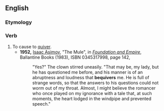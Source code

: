 ==English==

===Etymology===
{{prefix|en|be|quiver}}

===Verb===
{{en-verb}}

# To cause to [[quiver]].
#* '''1952,''' [[w:Isaac Asimov|Isaac Asimov]], "The Mule", in ''[[w:Foundation and Empire|Foundation and Empire]]'', Ballantine Books (1983), ISBN 0345317998, page 142,
#*: "Yes?" The clown stirred uneasily. "That may be, my lady, but he has questioned me before, and his manner is of an abruptness and loudness that '''bequivers''' me. He is full of strange words, so that the answers to his questions could not worm out of my throat. Almost, I might believe the romancer who once played on my ignorance with a tale that, at such moments, the heart lodged in the windpipe and prevented speech."